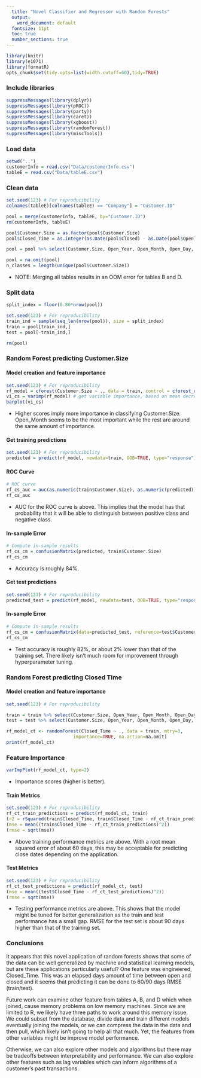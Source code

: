 ```yaml
---
  title: "Novel Classifier and Regressor with Random Forests"
  output:
    word_document: default
  fontsize: 11pt
  toc: true
  number_sections: true
---
```


```r
library(knitr)
library(e1071)
library(formatR)
opts_chunk$set(tidy.opts=list(width.cutoff=60),tidy=TRUE)
```

### Include libraries
```r
suppressMessages(library(dplyr))
suppressMessages(library(pROC))
suppressMessages(library(party))
suppressMessages(library(caret))
suppressMessages(library(xgboost))
suppressMessages(library(randomForest))
suppressMessages(library(miscTools))
```

### Load data
```r
setwd("..")
customerInfo = read.csv("Data/customerInfo.csv")
tableE = read.csv("Data/tableE.csv")
```

### Clean data
```r
set.seed(123) # For reproducibility
colnames(tableE)[colnames(tableE) == "Company"] = "Customer.ID"

pool = merge(customerInfo, tableE, by="Customer.ID")
rm(customerInfo, tableE)

pool$Customer.Size = as.factor(pool$Customer.Size)
pool$Closed_Time = as.integer(as.Date(pool$Closed) - as.Date(pool$Open))

pool = pool %>% select(Customer.Size, Open_Year, Open_Month, Open_Day, Closed_Year, Closed_Month, Closed_Day, Closed_Time)

pool = na.omit(pool)
n_classes = length(unique(pool$Customer.Size))
```
* NOTE: Merging all tables results in an OOM error for tables B and D.

### Split data
```r
split_index = floor(0.80*nrow(pool))

set.seed(123) # For reproducibility
train_ind = sample(seq_len(nrow(pool)), size = split_index)
train = pool[train_ind,]
test = pool[-train_ind,]

rm(pool)
```

### Random Forest predicting Customer.Size
#### Model creation and feature importance
```r
set.seed(123) # For reproducibility
rf_model = cforest(Customer.Size ~ ., data = train, control = cforest_unbiased(mtry=2,ntree=50))
vi_cs = varimp(rf_model) # get variable importance, based on mean decrease in accuracy
barplot(vi_cs)
```
* Higher scores imply more importance in classifying Customer.Size.  Open_Month seems to be the most important while the rest are around the same amount of importance.

#### Get training predictions
```r
set.seed(123) # For reproducibility
predicted = predict(rf_model, newdata=train, OOB=TRUE, type="response")
```

#### ROC Curve
```r
# ROC curve
rf_cs_auc = auc(as.numeric(train$Customer.Size), as.numeric(predicted))
rf_cs_auc
```
* AUC for the ROC curve is above.  This implies that the model has that probability that it will be able to distinguish between positive class and negative class.


#### In-sample Error
```r
# Compute in-sample results
rf_cs_cm = confusionMatrix(predicted, train$Customer.Size)
rf_cs_cm
```
* Accuracy is roughly 84%.

#### Get test predictions
```r
set.seed(123) # For reproducibility
predicted_test = predict(rf_model, newdata=test, OOB=TRUE, type="response")
```

#### In-sample Error
```r
# Compute in-sample results
rf_cs_cm = confusionMatrix(data=predicted_test, reference=test$Customer.Size)
rf_cs_cm
```
* Test accuracy is roughly 82%, or about 2% lower than that of the training set.  There likely isn't much room for improvement through hyperparameter tuning.

### Random Forest predicting Closed Time
#### Model creation and feature importance
```r
set.seed(123) # For reproducibility

train = train %>% select(Customer.Size, Open_Year, Open_Month, Open_Day, Closed_Time)
test = test %>% select(Customer.Size, Open_Year, Open_Month, Open_Day, Closed_Time)

rf_model_ct <- randomForest(Closed_Time ~ ., data = train, mtry=3,
                         importance=TRUE, na.action=na.omit)
print(rf_model_ct)
```

### Feature Importance
```r
varImpPlot(rf_model_ct, type=2)
```
* Importance scores (higher is better).

#### Train Metrics
```r
set.seed(123) # For reproducibility
rf_ct_train_predictions = predict(rf_model_ct, train)
(r2 = rSquared(train$Closed_Time, train$Closed_Time - rf_ct_train_predictions))
(mse = mean((train$Closed_Time - rf_ct_train_predictions)^2))
(rmse = sqrt(mse))
```
* Above training performance metrics are above.  With a root mean squared error of about 60 days, this may be acceptable for predicting close dates depending on the application.

#### Test Metrics
```r
set.seed(123) # For reproducibility
rf_ct_test_predictions = predict(rf_model_ct, test)
(mse = mean((test$Closed_Time - rf_ct_test_predictions)^2))
(rmse = sqrt(mse))
```
* Testing performance metrics are above.  This shows that the model might be tuned for better generalization as the train and test performance has a small gap.  RMSE for the test set is about 90 days higher than that of the training set.

### Conclusions
It appears that this novel application of random forests shows that some of the data can be well generalized by machine and statistical learning models, but are these applications particularly useful?  One feature was engineered, Closed_Time.  This was an elapsed days amount of time between open and closed and it seems that predicting it can be done to 60/90 days RMSE (train/test).

Future work can examine other feature from tables A, B, and D which when joined, cause memory problems on low memory machines.  Since we are limited to R, we likely have three paths to work around this memory issue.  We could subset from the database, divide data and train different models eventually joining the models, or we can compress the data in the data and then pull, which likely isn't going to help all that much.  Yet, the features from other variables might be improve model performance.

Otherwise, we can also explore other models and algorithms but there may be tradeoffs between interpretability and performance.  We can also explore other features such as lag variables which can inform algorithms of a customer's past transactions.